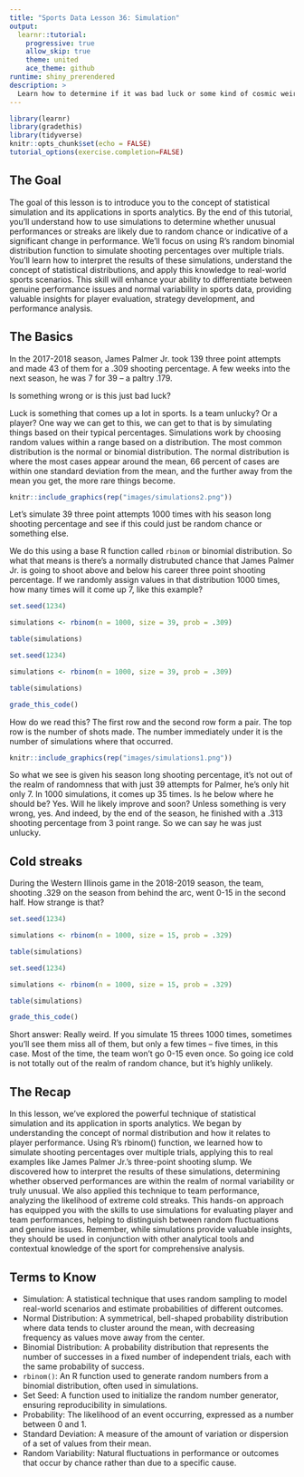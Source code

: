 ```yaml
---
title: "Sports Data Lesson 36: Simulation"
output: 
  learnr::tutorial:
    progressive: true
    allow_skip: true
    theme: united
    ace_theme: github
runtime: shiny_prerendered
description: >
  Learn how to determine if it was bad luck or some kind of cosmic weirdness.
---
```


```r
library(learnr)
library(gradethis)
library(tidyverse)
knitr::opts_chunk$set(echo = FALSE)
tutorial_options(exercise.completion=FALSE)
```

## The Goal

The goal of this lesson is to introduce you to the concept of statistical simulation and its applications in sports analytics. By the end of this tutorial, you'll understand how to use simulations to determine whether unusual performances or streaks are likely due to random chance or indicative of a significant change in performance. We'll focus on using R's random binomial distribution function to simulate shooting percentages over multiple trials. You'll learn how to interpret the results of these simulations, understand the concept of statistical distributions, and apply this knowledge to real-world sports scenarios. This skill will enhance your ability to differentiate between genuine performance issues and normal variability in sports data, providing valuable insights for player evaluation, strategy development, and performance analysis.

## The Basics

In the 2017-2018 season, James Palmer Jr. took 139 three point attempts and made 43 of them for a .309 shooting percentage. A few weeks into the next season, he was 7 for 39 -- a paltry .179. 

Is something wrong or is this just bad luck? 

Luck is something that comes up a lot in sports. Is a team unlucky? Or a player? One way we can get to this, we can get to that is by simulating things based on their typical percentages. Simulations work by choosing random values within a range based on a distribution. The most common distribution is the normal or binomial distribution. The normal distribution is where the most cases appear around the mean, 66 percent of cases are within one standard deviation from the mean, and the further away from the mean you get, the more rare things become.

```r
knitr::include_graphics(rep("images/simulations2.png"))
```

Let's simulate 39 three point attempts 1000 times with his season long shooting percentage and see if this could just be random chance or something else. 

We do this using a base R function called `rbinom` or binomial distribution. So what that means is there's a normally distrubuted chance that James Palmer Jr. is going to shoot above and below his career three point shooting percentage. If we randomly assign values in that distribution 1000 times, how many times will it come up 7, like this example?  

```r
set.seed(1234)

simulations <- rbinom(n = 1000, size = 39, prob = .309)

table(simulations)
```
```r
set.seed(1234)

simulations <- rbinom(n = 1000, size = 39, prob = .309)

table(simulations)
```
```r
grade_this_code()
```

How do we read this? The first row and the second row form a pair. The top row is the number of shots made. The number immediately under it is the number of simulations where that occurred. 

```r
knitr::include_graphics(rep("images/simulations1.png"))
```

So what we see is given his season long shooting percentage, it's not out of the realm of randomness that with just 39 attempts for Palmer, he's only hit only 7. In 1000 simulations, it comes up 35 times. Is he below where he should be? Yes. Will he likely improve and soon? Unless something is very wrong, yes. And indeed, by the end of the season, he finished with a .313 shooting percentage from 3 point range. So we can say he was just unlucky. 

## Cold streaks

During the Western Illinois game in the 2018-2019 season, the team, shooting .329 on the season from behind the arc, went 0-15 in the second half. How strange is that? 

```r
set.seed(1234)

simulations <- rbinom(n = 1000, size = 15, prob = .329)

table(simulations)
```
```r
set.seed(1234)

simulations <- rbinom(n = 1000, size = 15, prob = .329)

table(simulations)
```
```r
grade_this_code()
```

Short answer: Really weird. If you simulate 15 threes 1000 times, sometimes you'll see them miss all of them, but only a few times -- five times, in this case. Most of the time, the team won't go 0-15 even once. So going ice cold is not totally out of the realm of random chance, but it's highly unlikely.

## The Recap

In this lesson, we've explored the powerful technique of statistical simulation and its application in sports analytics. We began by understanding the concept of normal distribution and how it relates to player performance. Using R's rbinom() function, we learned how to simulate shooting percentages over multiple trials, applying this to real examples like James Palmer Jr.'s three-point shooting slump. We discovered how to interpret the results of these simulations, determining whether observed performances are within the realm of normal variability or truly unusual. We also applied this technique to team performance, analyzing the likelihood of extreme cold streaks. This hands-on approach has equipped you with the skills to use simulations for evaluating player and team performances, helping to distinguish between random fluctuations and genuine issues. Remember, while simulations provide valuable insights, they should be used in conjunction with other analytical tools and contextual knowledge of the sport for comprehensive analysis. 

## Terms to Know

- Simulation: A statistical technique that uses random sampling to model real-world scenarios and estimate probabilities of different outcomes.
- Normal Distribution: A symmetrical, bell-shaped probability distribution where data tends to cluster around the mean, with decreasing frequency as values move away from the center.
- Binomial Distribution: A probability distribution that represents the number of successes in a fixed number of independent trials, each with the same probability of success.
- `rbinom()`: An R function used to generate random numbers from a binomial distribution, often used in simulations.
- Set Seed: A function used to initialize the random number generator, ensuring reproducibility in simulations.
- Probability: The likelihood of an event occurring, expressed as a number between 0 and 1.
- Standard Deviation: A measure of the amount of variation or dispersion of a set of values from their mean.
- Random Variability: Natural fluctuations in performance or outcomes that occur by chance rather than due to a specific cause.